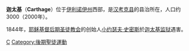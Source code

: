 '''迦太基'''（'''Carthage'''）位于[[伊利诺伊州|伊利诺伊州]]西部，是[[汉考克县_(伊利诺伊州)|汉考克县]]的县治所在，人口约3000（2000年）。

1844年，[[耶稣基督后期圣徒教会|耶稣基督后期圣徒教会]]的创始人[[小约瑟夫·史密斯|小约瑟夫·史密斯]]於[[迦太基监狱|迦太基监狱]]遇害。

{{漢考克縣 (伊利諾伊州)}}
{{Illinois-stub}}

[[Category:伊利诺伊州城市|C]]
[[Category:後期聖徒運動|Category:後期聖徒運動]]